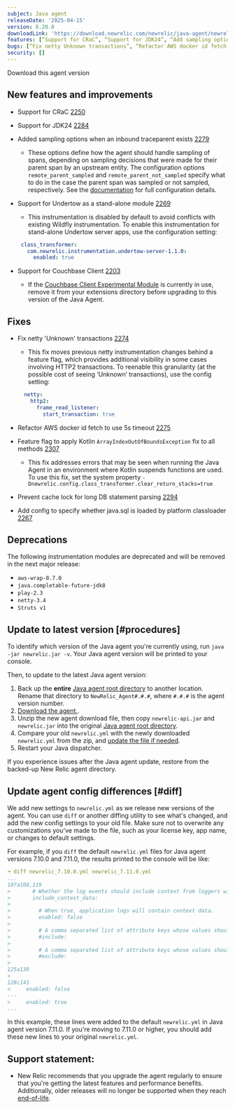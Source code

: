 ```yaml
---
subject: Java agent
releaseDate: '2025-04-15'
version: 8.20.0
downloadLink: 'https://download.newrelic.com/newrelic/java-agent/newrelic-agent/8.20.0/'
features: [“Support for CRaC”, “Support for JDK24”, “Add sampling options when an inbound traceparent exists”, “Support for Undertow”, “Support for Couchbase Client”]
bugs: [“Fix netty Unknown transactions”, “Refactor AWS docker id fetch to use 5s timeout”, “Option to apply Kotlin fix to all methods”, “Prevent cache lock for long DB statement parsing”, “Add config for java.sql classloader”]
security: []
---
```

<ButtonGroup>
  <ButtonLink
    role="button"
    to="https://download.newrelic.com/newrelic/java-agent/newrelic-agent/8.20.0/"
    variant="primary"
  >
    Download this agent version
  </ButtonLink>
</ButtonGroup>

## New features and improvements

- Support for CRaC [2250](https://github.com/newrelic/newrelic-java-agent/pull/2250)
- Support for JDK24 [2284](https://github.com/newrelic/newrelic-java-agent/pull/2284)
- Added sampling options when an inbound traceparent exists [2279](https://github.com/newrelic/newrelic-java-agent/pull/2279)
	- These options define how the agent should handle sampling of spans, depending on sampling decisions that were made for their parent span by an upstream entity. The configuration options `remote_parent_sampled` and `remote_parent_not_sampled` specify what to do in the case the parent span was sampled or not sampled, respectively. See the [documentation](/docs/apm/agents/java-agent/configuration/java-agent-configuration-config-file/#dt-sampler-remote-parent-sampled) for full configuration details.
- Support for Undertow as a stand-alone module [2269](https://github.com/newrelic/newrelic-java-agent/pull/2269)
  - This instrumentation is disabled by default to avoid conflicts with existing Wildfly instrumentation. To enable this instrumentation for stand-alone Undertow server apps, use the configuration setting:

  ```yaml
   class_transformer:
     com.newrelic.instrumentation.undertow-server-1.1.0:
       enabled: true
  ```

- Support for Couchbase Client [2203](https://github.com/newrelic/newrelic-java-agent/pull/2303)
 	- If the [Couchbase Client Experimental Module](https://github.com/newrelic-experimental/newrelic-java-couchbase) is currently in use, remove it from your extensions directory before upgrading to this version of the Java Agent.

## Fixes

- Fix netty 'Unknown' transactions [2274](https://github.com/newrelic/newrelic-java-agent/pull/2274)
 	- This fix moves previous netty instrumentation changes behind a feature flag, which provides additional visibility in some cases involving HTTP2 transactions. To reenable this granularity (at the possible cost of seeing ‘Unknown’ transactions), use the config setting:

  ```yaml
    netty:
      http2:
        frame_read_listener:
          start_transaction: true
  ```

- Refactor AWS docker id fetch to use 5s timeout [2275](https://github.com/newrelic/newrelic-java-agent/pull/2275)
- Feature flag to apply Kotlin `ArrayIndexOutOfBoundsException` fix to all methods [2307](https://github.com/newrelic/newrelic-java-agent/pull/2307 )
	- This fix addresses errors that may be seen when running the Java Agent in an environment where Kotlin suspends functions are used. To use this fix, set the system property `-Dnewrelic.config.class_transformer.clear_return_stacks=true`
- Prevent cache lock for long DB statement parsing [2294](https://github.com/newrelic/newrelic-java-agent/pull/2294)
- Add config to specify whether java.sql is loaded by platform classloader [2267](https://github.com/newrelic/newrelic-java-agent/pull/2267)

## Deprecations

The following instrumentation modules are deprecated and will be removed in the next major release:

- `aws-wrap-0.7.0`
- `java.completable-future-jdk8`
- `play-2.3`
- `netty-3.4`
- `Struts v1`

## Update to latest version [#procedures]

To identify which version of the Java agent you're currently using, run `java -jar newrelic.jar -v`. Your Java agent version will be printed to your console.

Then, to update to the latest Java agent version:

1. Back up the **entire** [Java agent root directory](/docs/agents/manage-apm-agents/troubleshooting/find-agent-root-directory#java-agent) to another location. Rename that directory to `NewRelic_Agent#.#.#`, where `#.#.#` is the agent version number.
2. [Download the agent.](/docs/release-notes/agent-release-notes/java-release-notes).
3. Unzip the new agent download file, then copy `newrelic-api.jar` and `newrelic.jar` into the original [Java agent root directory](/docs/agents/manage-apm-agents/troubleshooting/find-agent-root-directory#java-agent).
4. Compare your old `newrelic.yml` with the newly downloaded `newrelic.yml` from the zip, and [update the file if needed](#diff).
5. Restart your Java dispatcher.

If you experience issues after the Java agent update, restore from the backed-up New Relic agent directory.

## Update agent config differences [#diff]

We add new settings to `newrelic.yml` as we release new versions of the agent. You can use `diff` or another diffing utility to see what's changed, and add the new config settings to your old file. Make sure not to overwrite any customizations you've made to the file, such as your license key, app name, or changes to default settings.

For example, if you `diff` the default `newrelic.yml` files for Java agent versions 7.10.0 and 7.11.0, the results printed to the console will be like:

```yaml
➜ diff newrelic_7.10.0.yml newrelic_7.11.0.yml
...
107a108,119
>       # Whether the log events should include context from loggers with support for that.
>       include_context_data:
>
>         # When true, application logs will contain context data.
>         enabled: false
>
>         # A comma separated list of attribute keys whose values should be sent to New Relic.
>         #include:
>
>         # A comma separated list of attribute keys whose values should not be sent to New Relic.
>         #exclude:
>
125a138
>
128c141
<     enabled: false
---
>     enabled: true
...
```

In this example, these lines were added to the default `newrelic.yml` in Java agent version 7.11.0. If you're moving to 7.11.0 or higher, you should add these new lines to your original `newrelic.yml`.

## Support statement:

* New Relic recommends that you upgrade the agent regularly to ensure that you're getting the latest features and performance benefits. Additionally, older releases will no longer be supported when they reach [end-of-life](https://docs.newrelic.com/docs/using-new-relic/cross-product-functions/install-configure/notification-changes-new-relic-saas-features-distributed-software/).
